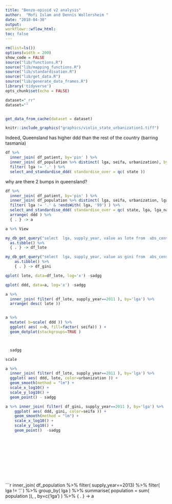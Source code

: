 ```yaml
---
title: "Benzo-opioid v2 analysis"
author:  "Mofi Islam and Dennis Wollersheim "
date: "2018-04-30"
output:
workflowr::wflow_html:
toc: false
---
```


```r

rm(list=ls())
options(width = 200)
show_code = FALSE
source("lib/functions.R")
source("lib/mapping_functions.R")
source("lib/standardisation.R")
source("lib/get_data.R")
source("lib/generate_data_frames.R")
library('tidyverse')
opts_chunk$set(echo = FALSE)

```


```r

dataset="_rr"
dataset=""


get_data_from_cache(dataset = dataset)


```

```r
knitr::include_graphics("graphics/violin_state_urbanization1.tiff")
```

Indeed, Queensland has higher ddd than the rest of the country (barring tasmania)
```r

df %>%
  inner_join( df_patient, by='pin' ) %>%
  inner_join( df_population %>% distinct( lga, seifa, urbanization), by='lga' ) %>%
  filter( lga != '.' ) %>%
  select_and_standardise_ddd( standardise_over = qc( state ))

```
why are there 2 bumps in queensland?

```r

df %>%
  inner_join( df_patient, by='pin' ) %>%
  inner_join( df_population %>% distinct( lga, seifa, urbanization, lga_name), by='lga' ) %>%
  filter( lga != '.' & !endsWith( lga, '99') ) %>%
  select_and_standardise_ddd( standardise_over = qc( state, lga, lga_name, seifa, urbanization )) %>%
  arrange( ddd ) %>% 
  { . } -> a

a %>% View

my_db_get_query("select  lga, supply_year, value as lote from  abs_census where measure_id = 'CENSUS_33'", 'mofi') %>%
  as.tibble() %>% 
  { . } -> df_lote

my_db_get_query("select  lga, supply_year, value as gini from  abs_census where measure_id = 'INCOME_41'", 'mofi') %>%
    as.tibble() %>% 
    { . } -> df_gini

qplot( lote, data=df_lote, log='x') -sadgg

qplot( ddd, data=a, log='x') -sadgg

a %>%
  inner_join( filter( df_lote, supply_year==2011 ), by='lga') %>%
  arrange( desc( lote ))


a %>%
  mutate( b=scale( ddd )) %>%
  ggplot( aes( x=b, fill=factor( seifa)) ) + 
  geom_dotplot(stackgroups=TRUE )



  sadgg

scale

a %>%
  inner_join( filter( df_lote, supply_year==2011 ), by='lga') %>%
  ggplot( aes( ddd, lote, color=urbanization )) +
  geom_smooth(method = "lm") +
  scale_x_log10() +
  scale_y_log10() +
  geom_point() - sadgg

a %>% inner_join( filter( df_gini, supply_year==2011 ), by='lga') %>%
    ggplot( aes( ddd, gini, color=seifa )) +
    geom_smooth(method = "lm") +
    scale_x_log10() +
    scale_y_log10() +
    geom_point()  -sadgg



```

```r
```

```r
```

```r
```

```r
```

```r

```

```r
```

```r
```

```r
```

```r
```

```r


  inner_join( 
             df_population %>% 
               filter( supply_year==2013)  %>%
               filter( lga != '.' ) %>%
               group_by( lga ) %>%
               summarise( population = sum( population )), 
             , by=c('lga') ) %>% 
  { . } -> a



